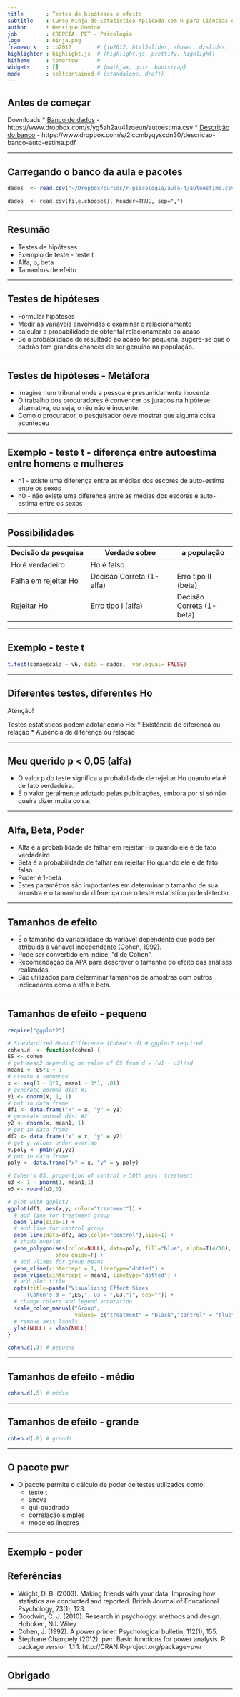 ```yaml
---
title       : Testes de hipóteses e efeito
subtitle    : Curso Ninja de Estatística Aplicada com R para Ciências da Saúde
author      : Henrique Gomide
job         : CREPEIA, PET - Psicologia
logo        : ninja.png
framework   : io2012        # {io2012, html5slides, shower, dzslides, ...}
highlighter : highlight.js  # {highlight.js, prettify, highlight}
hitheme     : tomorrow      # 
widgets     : []            # {mathjax, quiz, bootstrap}
mode        : selfcontained # {standalone, draft}
---
```


## Antes de começar
Downloads
* [Banco de dados](https://www.dropbox.com/s/yg5ah2au41zoeun/autoestima.csv) - https://www.dropbox.com/s/yg5ah2au41zoeun/autoestima.csv
* [Descrição do banco](https://www.dropbox.com/s/2lccmbyqyscdn30/descricao-banco-auto-estima.pdf) - https://www.dropbox.com/s/2lccmbyqyscdn30/descricao-banco-auto-estima.pdf

---

## Carregando o banco da aula e pacotes

```r
dados  <- read.csv("~/Dropbox/cursos/r-psicologia/aula-4/autoestima.csv")
```

```
dados  <- read.csv(file.choose(), header=TRUE, sep=",")
```

---

## Resumão
* Testes de hipóteses
* Exemplo de teste - teste t
* Alfa, p, beta
* Tamanhos de efeito

---

## Testes de hipóteses
* Formular hipóteses
* Medir as variáveis envolvidas e examinar o relacionamento
* calcular a probabilidade de obter tal relacionamento ao acaso
* Se a probabilidade de resultado ao acaso for pequena, sugere-se que o padrão tem grandes chances de ser genuíno na população.

---

## Testes de hipóteses - Metáfora
* Imagine num tribunal onde a pessoa é presumidamente inocente
* O trabalho dos procuradores é convencer os jurados na hipótese alternativa, ou seja, o réu não é inocente.
* Como o procurador, o pesquisador deve mostrar que alguma coisa aconteceu

---

## Exemplo - teste t - diferença entre autoestima entre homens e mulheres

* h1 - existe uma diferença entre as médias dos escores de auto-estima entre os sexos
* h0 - não existe uma diferença entre as médias dos escores e auto-estima entre os sexos

---

## Possibilidades


Decisão da pesquisa      | Verdade sobre             | a população
-----------------------  | ------------------------- | -----------------
                         | Ho é verdadeiro           | Ho é falso
Falha em rejeitar Ho     | Decisão Correta (1-alfa)  | Erro tipo II (beta)
Rejeitar Ho              | Erro tipo I  (alfa)       | Decisão Correta (1-beta)


---

## Exemplo - teste t
```r
t.test(somaescala ~ v6, data = dados,  var.equal= FALSE)
```

---

## Diferentes testes, diferentes Ho

Atenção!

Testes estatísticos podem adotar como Ho:
* Existência de diferença ou relação
* Ausência de diferença ou relação

---

## Meu querido p < 0,05 (alfa)

* O valor p do teste significa a probabilidade de rejeitar Ho quando ela é de fato verdadeira.
* É o valor geralmente adotado pelas publicações, embora por si só não queira dizer muita coisa.

---

## Alfa, Beta, Poder

* Alfa é a probabilidade de falhar em rejeitar Ho quando ele é de fato verdadeiro
* Beta é a probabiildade de falhar em rejeitar Ho quando ele é de fato falso
* Poder é 1-beta
* Estes paramêtros são importantes em determinar o tamanho de sua amostra e o tamanho da diferença que o teste estatístico pode detectar.

---

## Tamanhos de efeito

* É o tamanho da variabilidade da variável dependente que pode ser atribuída a variável independente (Cohen, 1992).
* Pode ser convertido em índice, "d de Cohen".
* Recomendação da APA para descrever o tamanho do efeito das análises realizadas.
* São utilizados para determinar tamanhos de amostras com outros indicadores como o alfa e beta.

---

## Tamanhos de efeito - pequeno

```r
require("ggplot2")

# Standardized Mean Difference (Cohen's d) # ggplot2 required
cohen.d  <- function(cohen) {
ES <- cohen
# get mean2 depending on value of ES from d = (u1 - u2)/sd
mean1 <- ES*1 + 1
# create x sequence
x <- seq(1 - 3*1, mean1 + 3*1, .01)
# generate normal dist #1
y1 <- dnorm(x, 1, 1)
# put in data frame
df1 <- data.frame("x" = x, "y" = y1)
# generate normal dist #2
y2 <- dnorm(x, mean1, 1)
# put in data frame
df2 <- data.frame("x" = x, "y" = y2)
# get y values under overlap
y.poly <- pmin(y1,y2)
# put in data frame
poly <- data.frame("x" = x, "y" = y.poly)

# Cohen's U3, proportion of control > 50th perc. treatment
u3 <- 1 - pnorm(1, mean1,1)
u3 <- round(u3,3)

# plot with ggplot2
ggplot(df1, aes(x,y, color="treatment")) +
  # add line for treatment group
  geom_line(size=1) + 
  # add line for control group
  geom_line(data=df2, aes(color="control"),size=1) +
  # shade overlap
  geom_polygon(aes(color=NULL), data=poly, fill="blue", alpha=I(4/10),
               show_guide=F) +
  # add vlines for group means
  geom_vline(xintercept = 1, linetype="dotted") + 
  geom_vline(xintercept = mean1, linetype="dotted") + 
  # add plot title
  opts(title=paste("Visualizing Effect Sizes 
      (Cohen's d = ",ES,"; U3 = ",u3,")", sep="")) +
  # change colors and legend annotation
  scale_color_manual("Group", 
                     values= c("treatment" = "black","control" = "blue")) +
  # remove axis labels
  ylab(NULL) + xlab(NULL)
}
```

```r
cohen.d(.3) # pequeno
```

---

## Tamanhos de efeito - médio

```r
cohen.d(.5) # médio
```

---

## Tamanhos de efeito - grande

```r
cohen.d(.8) # grande
```

---

## O pacote pwr

* O pacote permite o cálculo de poder de testes utilizados como:
  - teste t
  - anova
  - qui-quadrado
  - correlação simples
  - modelos lineares

---

## Exemplo - poder 

## Referências

* Wright, D. B. (2003). Making friends with your data: Improving how statistics are conducted and  reported. British Journal of Educational Psychology, 73(1), 123.
* Goodwin, C. J. (2010). Research in psychology: methods and design. Hoboken, NJ: Wiley.
* Cohen, J. (1992). A power primer. Psychological bulletin, 112(1), 155.
* Stephane Champely (2012). pwr: Basic functions for power analysis. R package version 1.1.1. http://CRAN.R-project.org/package=pwr

---

## Obrigado

---